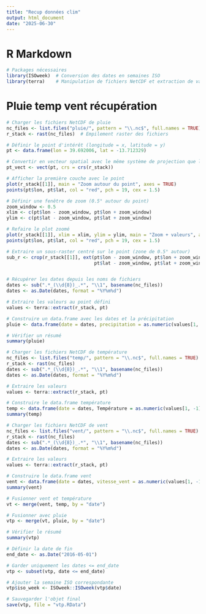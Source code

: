 ---
title: "Recup données clim"
output: html_document
date: "2025-06-30"
---


# R Markdown

```{r}
# Packages nécessaires
library(ISOweek)  # Conversion des dates en semaines ISO
library(terra)    # Manipulation de fichiers NetCDF et extraction de valeurs

```
# Pluie temp vent récupération


```{r}

# Charger les fichiers NetCDF de pluie
nc_files <- list.files("pluie/", pattern = "\\.nc$", full.names = TRUE)
r_stack <- rast(nc_files)  # Empilement raster des fichiers

# Définir le point d'intérêt (longitude = x, latitude = y)
pt <- data.frame(lon = 39.692006, lat = -13.712329)

# Convertir en vecteur spatial avec le même système de projection que le raster
pt_vect <- vect(pt, crs = crs(r_stack))

# Afficher la première couche avec le point
plot(r_stack[[1]], main = "Zoom autour du point", axes = TRUE)
points(pt$lon, pt$lat, col = "red", pch = 19, cex = 1.5)

# Définir une fenêtre de zoom (0.5° autour du point)
zoom_window <- 0.5  
xlim <- c(pt$lon - zoom_window, pt$lon + zoom_window)
ylim <- c(pt$lat - zoom_window, pt$lat + zoom_window)

# Refaire le plot zoomé
plot(r_stack[[1]], xlim = xlim, ylim = ylim, main = "Zoom + valeurs", axes = TRUE)
points(pt$lon, pt$lat, col = "red", pch = 19, cex = 1.5)

# Extraire un sous-raster centré sur le point (zone de 0.5° autour)
sub_r <- crop(r_stack[[1]], ext(pt$lon - zoom_window, pt$lon + zoom_window,
                                pt$lat - zoom_window, pt$lat + zoom_window))



```


```{r}
# Récupérer les dates depuis les noms de fichiers
dates <- sub(".*_(\\d{8})_.*", "\\1", basename(nc_files))
dates <- as.Date(dates, format = "%Y%m%d")

# Extraire les valeurs au point défini
values <- terra::extract(r_stack, pt)

# Construire un data.frame avec les dates et la précipitation
pluie <- data.frame(date = dates, precipitation = as.numeric(values[1, -1]))

# Vérifier un résumé
summary(pluie)

```

```{r}
# Charger les fichiers NetCDF de température
nc_files <- list.files("temp/", pattern = "\\.nc$", full.names = TRUE)
r_stack <- rast(nc_files)
dates <- sub(".*_(\\d{8})_.*", "\\1", basename(nc_files))
dates <- as.Date(dates, format = "%Y%m%d")

# Extraire les valeurs
values <- terra::extract(r_stack, pt)

# Construire le data.frame température
temp <- data.frame(date = dates, Température = as.numeric(values[1, -1]))
summary(temp)

```


```{r}
# Charger les fichiers NetCDF de vent
nc_files <- list.files("vent/", pattern = "\\.nc$", full.names = TRUE)
r_stack <- rast(nc_files)
dates <- sub(".*_(\\d{8})_.*", "\\1", basename(nc_files))
dates <- as.Date(dates, format = "%Y%m%d")

# Extraire les valeurs
values <- terra::extract(r_stack, pt)

# Construire le data.frame vent
vent <- data.frame(date = dates, vitesse_vent = as.numeric(values[1, -1]))
summary(vent)

```

```{r}
# Fusionner vent et température
vt <- merge(vent, temp, by = "date")

# Fusionner avec pluie
vtp <- merge(vt, pluie, by = "date")

# Vérifier le résumé
summary(vtp)

```

```{r}
# Définir la date de fin
end_date <- as.Date("2016-05-01")

# Garder uniquement les dates <= end_date
vtp <- subset(vtp, date <= end_date)

# Ajouter la semaine ISO correspondante
vtp$iso_week <- ISOweek::ISOweek(vtp$date)

# Sauvegarder l'objet final
save(vtp, file = "vtp.RData")

```




